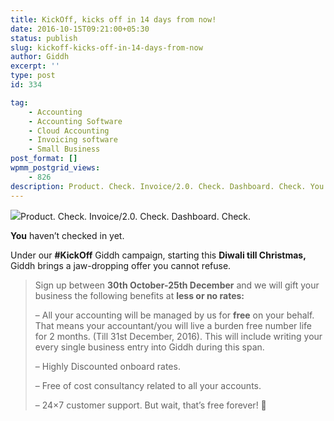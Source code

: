 ```yaml
---
title: KickOff, kicks off in 14 days from now!
date: 2016-10-15T09:21:00+05:30
status: publish
slug: kickoff-kicks-off-in-14-days-from-now
author: Giddh
excerpt: ''
type: post
id: 334

tag:
    - Accounting
    - Accounting Software
    - Cloud Accounting
    - Invoicing software
    - Small Business
post_format: []
wpmm_postgrid_views:
    - 826
description: Product. Check. Invoice/2.0. Check. Dashboard. Check. You haven’t checked in yet. Under our Giddh campaign, starting this
---
```

<img class="wp-block-image size-large" src = "https://miro.medium.com/max/2048/1*30CnjVLTpCxi82E-oU78jA.png" />Product. Check. Invoice/2.0. Check. Dashboard. Check.

**You** haven’t checked in yet.

Under our **\#KickOff** Giddh campaign, starting this **Diwali till Christmas,** Giddh brings a jaw-dropping offer you cannot refuse.

> Sign up between **30th October-25th December** and we will gift your business the following benefits at **less or no rates:**
> 
> – All your accounting will be managed by us for **free** on your behalf. That means your accountant/you will live a burden free number life for 2 months. (Till 31st December, 2016). This will include writing your every single business entry into Giddh during this span.
> 
> – Highly Discounted onboard rates.
> 
> – Free of cost consultancy related to all your accounts.
> 
> – 24×7 customer support. But wait, that’s free forever! 🙂